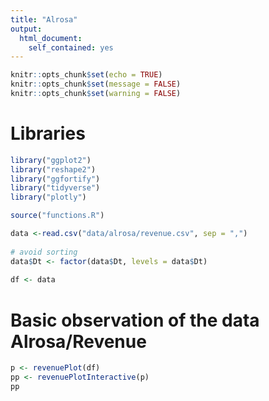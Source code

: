 ```yaml
---
title: "Alrosa"
output:
  html_document:
    self_contained: yes
---
```


<style type="text/css">
.main-container {
  max-width: 1920px;
  margin-left: auto;
  margin-right: auto;
}
</style>

```r
knitr::opts_chunk$set(echo = TRUE)
knitr::opts_chunk$set(message = FALSE)
knitr::opts_chunk$set(warning = FALSE)
```

# Libraries
```r
library("ggplot2")
library("reshape2")
library("ggfortify")
library("tidyverse")
library("plotly")

source("functions.R")
```


```r
data <-read.csv("data/alrosa/revenue.csv", sep = ",")
  
# avoid sorting
data$Dt <- factor(data$Dt, levels = data$Dt)
  
df <- data
```

# Basic observation of the data Alrosa/Revenue

```r
p <- revenuePlot(df)
pp <- revenuePlotInteractive(p)
pp
```

